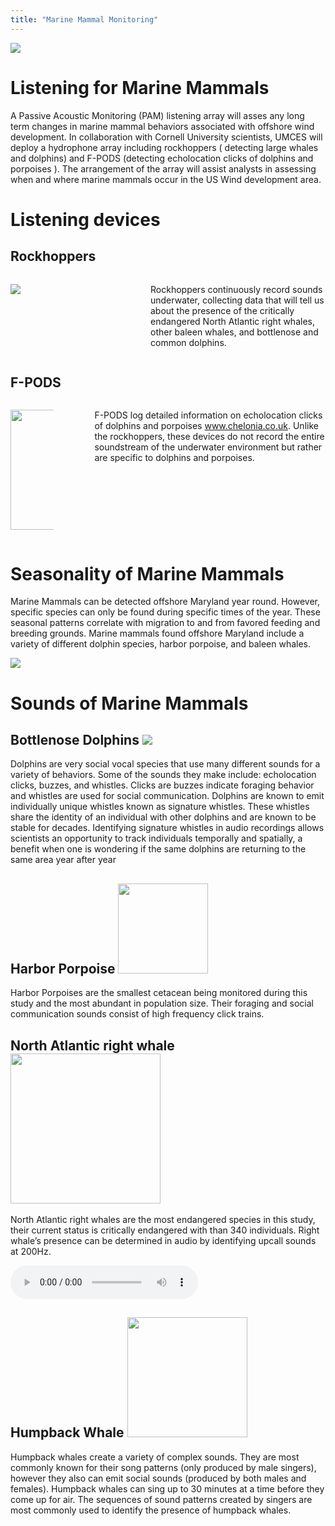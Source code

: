 ```yaml
---
title: "Marine Mammal Monitoring"
---
```


![](images/Dolphins_creditRB.png)

# Listening for Marine Mammals

A Passive Acoustic Monitoring (PAM) listening array will asses any long term changes in marine mammal behaviors associated with offshore wind development. In collaboration with Cornell University scientists, UMCES will deploy a hydrophone array including rockhoppers ( detecting large whales and dolphins) and F-PODS (detecting echolocation clicks of dolphins and porpoises ). The arrangement of the array will assist analysts in assessing when and where marine mammals occur in the US Wind development area.

# Listening devices

## Rockhoppers
::: {.columns}
::: {.column width="30%"}
![](images/rockhoppers.png)
:::

::: {.column width="5%"}
:::

::: {.column width="55%"}
Rockhoppers continuously record sounds underwater, collecting data that will tell us about the presence of the critically endangered North Atlantic right whales, other baleen whales, and bottlenose and common dolphins.
:::
:::

## F-PODS
::: {.columns}
::: {.column width="15%"}
![](images/FPOD.png){height="2in"}
:::

::: {.column width="5%"}
:::

::: {.column width="80%"}
F-PODS log detailed information on echolocation clicks of dolphins and porpoises [www.chelonia.co.uk](https://www.chelonia.co.uk). Unlike the rockhoppers, these devices do not record the entire soundstream of the underwater environment but rather are specific to dolphins and porpoises.
:::
:::
# Seasonality of Marine Mammals

Marine Mammals can be detected offshore Maryland year round. However, specific species can only be found during specific times of the year. These seasonal patterns correlate with migration to and from favored feeding and breeding grounds. Marine mammals found offshore Maryland include a variety of different dolphin species, harbor porpoise, and baleen whales.

![](images/MMM%20seasonal%20detections.png){.column-body-outset}

# Sounds of Marine Mammals

## Bottlenose Dolphins ![](images/Dolphin_Scaled.png)

Dolphins are very social vocal species that use many different sounds for a variety of behaviors. Some of the sounds they make include: echolocation clicks, buzzes, and whistles. Clicks are buzzes indicate foraging behavior and whistles are used for social communication. Dolphins are known to emit individually unique whistles known as signature whistles. These whistles share the identity of an individual with other dolphins and are known to be stable for decades. Identifying signature whistles in audio recordings allows scientists an opportunity to track individuals temporally and spatially, a benefit when one is wondering if the same dolphins are returning to the same area year after year

## Harbor Porpoise ![](images/porpoise_scaled.png){width="1.5in"}

Harbor Porpoises are the smallest cetacean being monitored during this study and the most abundant in population size. Their foraging and social communication sounds consist of high frequency click trains.

## North Atlantic right whale ![](images/NARW.png){width="2.5in"}

North Atlantic right whales are the most endangered species in this study, their current status is critically endangered with than 340 individuals. Right whale's presence can be determined in audio by identifying upcall sounds at 200Hz.

<audio controls source src="../audio/NARW_022422_201500.wav" type="audio/wav">
</audio>

## Humpback Whale ![](images/humpback.png){width="2in"}

Humpback whales create a variety of complex sounds. They are most commonly known for their song patterns (only produced by male singers), however they also can emit social sounds (produced by both males and females). Humpback whales can sing up to 30 minutes at a time before they come up for air. The sequences of sound patterns created by singers are most commonly used to identify the presence of humpback whales.
